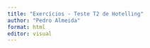 ```yaml
---
title: "Exercícios - Teste T2 de Hotelling"
author: "Pedro Almeida"
format: html
editor: visual
---
```


## 
